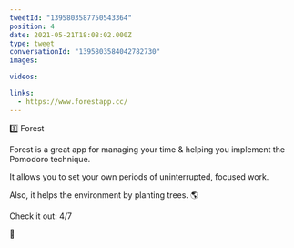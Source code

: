 ```yaml
---
tweetId: "1395803587750543364"
position: 4
date: 2021-05-21T18:08:02.000Z
type: tweet
conversationId: "1395803584042782730"
images:

videos:

links:
  - https://www.forestapp.cc/
---
```


3️⃣ Forest

Forest is a great app for managing your time & helping you implement the Pomodoro technique.

It allows you to set your own periods of uninterrupted, focused work.

Also, it helps the environment by planting trees. 🌎

Check it out: 4/7

🔗
